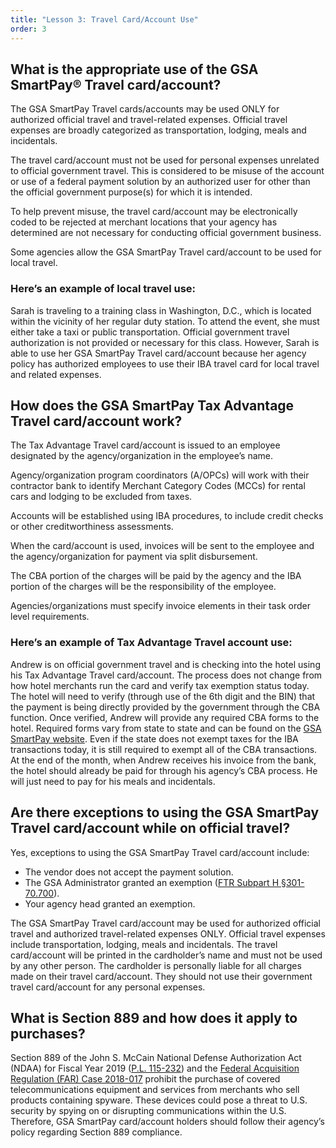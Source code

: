 ```yaml
---
title: "Lesson 3: Travel Card/Account Use"
order: 3
---
```

## What is the appropriate use of the GSA SmartPay® Travel card/account?
The GSA SmartPay Travel cards/accounts may be used ONLY for authorized official travel and travel-related expenses. Official travel expenses are broadly categorized as transportation, lodging, meals and incidentals.

The travel card/account must not be used for personal expenses unrelated to official government travel. This is considered to be misuse of the account or use of a federal payment solution by an authorized user for other than the official government purpose(s) for which it is intended.

To help prevent misuse, the travel card/account may be electronically coded to be rejected at merchant locations that your agency has determined are not necessary for conducting official government business.

Some agencies allow the GSA SmartPay Travel card/account to be used for local travel. 

### Here’s an example of local travel use: 
Sarah is traveling to a training class in Washington, D.C., which is located within the vicinity of her regular duty station. To attend the event, she must either take a taxi or public transportation. Official government travel authorization is not provided or necessary for this class. However, Sarah is able to use her GSA SmartPay Travel card/account because her agency policy has authorized employees to use their IBA travel card for local travel and related expenses.

## How does the GSA SmartPay Tax Advantage Travel card/account work?
The Tax Advantage Travel card/account is issued to an employee designated by the agency/organization in the employee’s name. 

Agency/organization program coordinators (A/OPCs) will work with their contractor bank to identify Merchant Category Codes (MCCs) for rental cars and lodging to be excluded from taxes. 

Accounts will be established using IBA procedures, to include credit checks or other creditworthiness assessments. 

When the card/account is used, invoices will be sent to the employee and the agency/organization for payment via split disbursement. 

The CBA portion of the charges will be paid by the agency and the IBA portion of the charges will be the responsibility of the employee.

Agencies/organizations must specify invoice elements in their task order level requirements.

### Here’s an example of Tax Advantage Travel account use: 
Andrew is on official government travel and is checking into the hotel using his Tax Advantage Travel card/account. The process does not change from how hotel merchants run the card and verify tax exemption status today. The hotel will need to verify (through use of the 6th digit and the BIN) that the payment is being directly provided by the government through the CBA function. Once verified, Andrew will provide any required CBA forms to the hotel. Required forms vary from state to state and can be found on the [GSA SmartPay website](https://smartpay.gsa.gov/smarttax). Even if the state does not exempt taxes for the IBA transactions today, it is still required to exempt all of the CBA transactions. At the end of the month, when Andrew receives his invoice from the bank, the hotel should already be paid for through his agency’s CBA process. He will just need to pay for his meals and incidentals.

## Are there exceptions to using the GSA SmartPay Travel card/account while on official travel?
Yes, exceptions to using the GSA SmartPay Travel card/account include:
- The vendor does not accept the payment solution.
- The GSA Administrator granted an exemption ([FTR Subpart H §301-70.700](https://www.ecfr.gov/current/title-41/subtitle-F/chapter-301/subchapter-D/part-301-70/subpart-H/section-301-70.700)).
- Your agency head granted an exemption.

The GSA SmartPay Travel card/account may be used for authorized official travel and authorized travel-related expenses ONLY. Official travel expenses include transportation, lodging, meals and incidentals. The travel card/account will be printed in the cardholder’s name and must not be used by any other person. The cardholder is personally liable for all charges made on their travel card/account. They should not use their government travel card/account for any personal expenses.

## What is Section 889 and how does it apply to purchases?
Section 889 of the John S. McCain National Defense Authorization Act (NDAA) for Fiscal Year 2019 ([P.L. 115-232](https://www.congress.gov/115/plaws/publ232/PLAW-115publ232.pdf)) and the [Federal Acquisition Regulation (FAR) Case 2018-017](https://www.federalregister.gov/documents/2019/08/13/2019-17201/federal-acquisition-regulation-prohibition-on-contracting-for-certain-telecommunications-and-video) prohibit the purchase of covered telecommunications equipment and services from merchants who sell products containing spyware. These devices could pose a threat to U.S. security by spying on or disrupting communications within the U.S. Therefore, GSA SmartPay card/account holders should follow their agency’s policy regarding Section 889 compliance.
